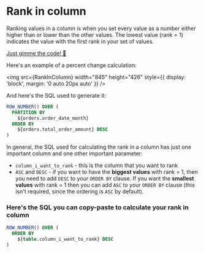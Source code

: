 
# Rank in column

Ranking values in a column is when you set every value as a number either higher than or lower than the other values. The lowest value (rank = 1) indicates the value with the first rank in your set of values.

[Just gimme the code! 👾](#heres-the-sql-you-can-copy-paste-to-calculate-your-rank-in-column)

Here's an example of a percent change calculation:

<img
  src={RankInColumn}
  width="845"
  height="426"
  style={{ display: 'block', margin: '0 auto 20px auto' }}
/>

And here's the SQL used to generate it:

```sql
ROW_NUMBER() OVER (
  PARTITION BY
    ${orders.order_date_month}
  ORDER BY
    ${orders.total_order_amount} DESC
)
```

In general, the SQL used for calculating the rank in a column has just one important column and one other important parameter:

- `column_i_want_to_rank` - this is the column that you want to rank
- `ASC` and `DESC` - if you want to have the **biggest values** with rank = 1, then you need to add `DESC` to your `ORDER BY` clause. If you want the **smallest values** with rank = 1 then you can add `ASC` to your `ORDER BY` clause (this isn't required, since the ordering is `ASC` by default).

### Here's the SQL you can copy-paste to calculate your rank in column

```sql
ROW_NUMBER() OVER (
  ORDER BY
    ${table.column_i_want_to_rank} DESC
)
```
